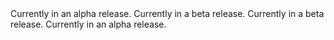 <CardGroup cols={3}>
  <Card title="Flutter" icon="flutter" href="/client-sdk-references/flutter" />

  <Card title="React Native & Expo" icon="react" href="/client-sdk-references/react-native-and-expo" />

  <Card title="JavaScript Web" icon="js" href="/client-sdk-references/javascript-web" />

  <Card title="Node.js" icon="node-js" href="/client-sdk-references/node">
    Currently in an alpha release.
  </Card>

  <Card title="Kotlin Multiplatform" icon="k" href="/client-sdk-references/kotlin-multiplatform">
    Currently in a beta release.
  </Card>

  <Card title="Swift" icon="swift" href="/client-sdk-references/swift">
    Currently in a beta release.
  </Card>

  <Card title=".NET" icon="microsoft" href="/client-sdk-references/dotnet">
    Currently in an alpha release. 
  </Card>
</CardGroup>

